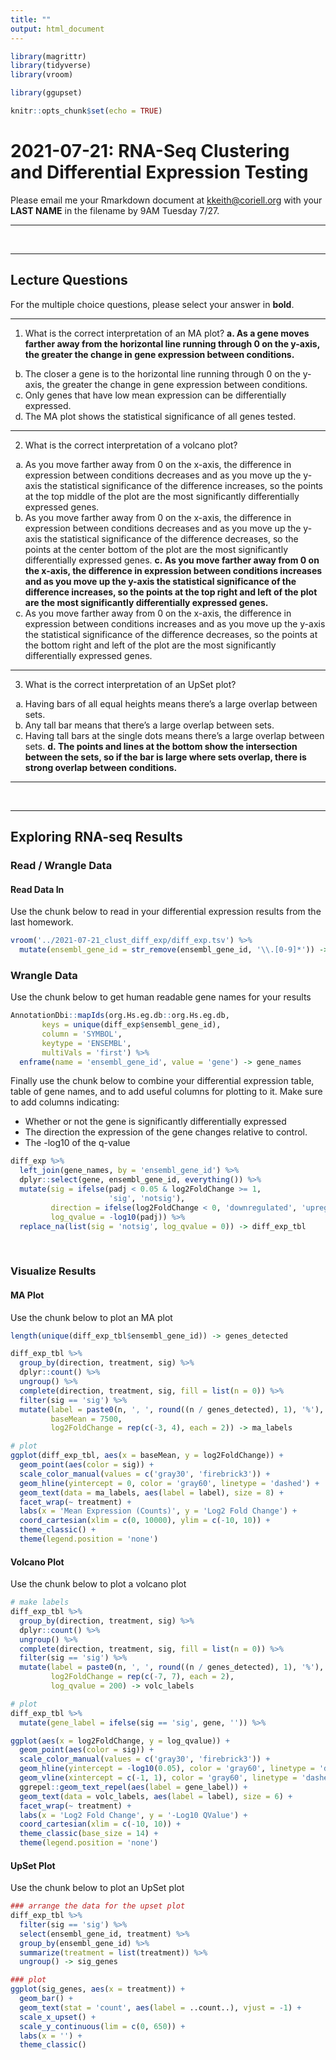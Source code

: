 ```yaml
---
title: ""
output: html_document
---
```


```r
library(magrittr)
library(tidyverse)
library(vroom)

library(ggupset)

knitr::opts_chunk$set(echo = TRUE)
```

# 2021-07-21: RNA-Seq Clustering and Differential Expression Testing

Please email me your Rmarkdown document at <kkeith@coriell.org> with your **LAST NAME** in the filename by 9AM Tuesday 7/27.

---

<br>

---

## Lecture Questions

For the multiple choice questions, please select your answer in **bold**.

---

1. What is the correct interpretation of an MA plot?
  **a. As a gene moves farther away from the horizontal line running through 0 on the y-axis, the greater the change in gene expression between conditions.**
  b. The closer a gene is to the horizontal line running through 0 on the y-axis, the greater the change in gene expression between conditions.
  c. Only genes that have low mean expression can be differentially expressed.
  d. The MA plot shows the statistical significance of all genes tested.

---

2. What is the correct interpretation of a volcano plot?
  a. As you move farther away from 0 on the x-axis, the difference in expression between conditions decreases and as you move up the y-axis the statistical significance of the difference increases, so the points at the top middle of the plot are the most significantly differentially expressed genes.
  b. As you move farther away from 0 on the x-axis, the difference in expression between conditions decreases and as you move up the y-axis the statistical significance of the difference decreases, so the points at the center bottom of the plot are the most significantly differentially expressed genes.
  **c.  As you move farther away from 0 on the x-axis, the difference in expression between conditions increases and as you move up the y-axis the statistical significance of the difference increases, so the points at the top right and left of the plot are the most significantly differentially expressed genes.**
  d. As you move farther away from 0 on the x-axis, the difference in expression between conditions increases and as you move up the y-axis the statistical significance of the difference decreases, so the points at the bottom right and left of the plot are the most significantly differentially expressed genes.

---

3. What is the correct interpretation of an UpSet plot?
  a. Having bars of all equal heights means there's a large overlap between sets.
  b. Any tall bar means that there's a large overlap between sets.
  c. Having tall bars at the single dots means there's a large overlap between sets.
  **d. The points and lines at the bottom show the intersection between the sets, so if the bar is large where sets overlap, there is strong overlap between conditions.**

---

<br>

---

## Exploring RNA-seq Results

### Read / Wrangle Data

#### Read Data In

Use the chunk below to read in your differential expression results from the last homework.

```r
vroom('../2021-07-21_clust_diff_exp/diff_exp.tsv') %>%
  mutate(ensembl_gene_id = str_remove(ensembl_gene_id, '\\.[0-9]*')) -> diff_exp
```

### Wrangle Data

Use the chunk below to get human readable gene names for your results

```r
AnnotationDbi::mapIds(org.Hs.eg.db::org.Hs.eg.db, 
       keys = unique(diff_exp$ensembl_gene_id), 
       column = 'SYMBOL',
       keytype = 'ENSEMBL',
       multiVals = 'first') %>% 
  enframe(name = 'ensembl_gene_id', value = 'gene') -> gene_names
```

Finally use the chunk below to combine your differential expression table, table of gene names, and to add useful columns for plotting to it. Make sure to add columns indicating:

- Whether or not the gene is significantly differentially expressed
- The direction the expression of the gene changes relative to control.
- The -log10 of the q-value

```r
diff_exp %>% 
  left_join(gene_names, by = 'ensembl_gene_id') %>%
  dplyr::select(gene, ensembl_gene_id, everything()) %>%
  mutate(sig = ifelse(padj < 0.05 & log2FoldChange >= 1, 
                      'sig', 'notsig'),
         direction = ifelse(log2FoldChange < 0, 'downregulated', 'upregulated'),
         log_qvalue = -log10(padj)) %>%
  replace_na(list(sig = 'notsig', log_qvalue = 0)) -> diff_exp_tbl
```

<br>

### Visualize Results

#### MA Plot

Use the chunk below to plot an MA plot

```r
length(unique(diff_exp_tbl$ensembl_gene_id)) -> genes_detected

diff_exp_tbl %>% 
  group_by(direction, treatment, sig) %>%
  dplyr::count() %>%
  ungroup() %>%
  complete(direction, treatment, sig, fill = list(n = 0)) %>%
  filter(sig == 'sig') %>%
  mutate(label = paste0(n, ', ', round((n / genes_detected), 1), '%'),
         baseMean = 7500,
         log2FoldChange = rep(c(-3, 4), each = 2)) -> ma_labels

# plot
ggplot(diff_exp_tbl, aes(x = baseMean, y = log2FoldChange)) +
  geom_point(aes(color = sig)) +
  scale_color_manual(values = c('gray30', 'firebrick3')) +
  geom_hline(yintercept = 0, color = 'gray60', linetype = 'dashed') +
  geom_text(data = ma_labels, aes(label = label), size = 8) +
  facet_wrap(~ treatment) +
  labs(x = 'Mean Expression (Counts)', y = 'Log2 Fold Change') +
  coord_cartesian(xlim = c(0, 10000), ylim = c(-10, 10)) +
  theme_classic() +
  theme(legend.position = 'none')
```

#### Volcano Plot

Use the chunk below to plot a volcano plot

```r
# make labels
diff_exp_tbl %>% 
  group_by(direction, treatment, sig) %>%
  dplyr::count() %>%
  ungroup() %>%
  complete(direction, treatment, sig, fill = list(n = 0)) %>%
  filter(sig == 'sig') %>%
  mutate(label = paste0(n, ', ', round((n / genes_detected), 1), '%'),
         log2FoldChange = rep(c(-7, 7), each = 2),
         log_qvalue = 200) -> volc_labels

# plot
diff_exp_tbl %>%
  mutate(gene_label = ifelse(sig == 'sig', gene, '')) %>%

ggplot(aes(x = log2FoldChange, y = log_qvalue)) +
  geom_point(aes(color = sig)) +
  scale_color_manual(values = c('gray30', 'firebrick3')) +
  geom_hline(yintercept = -log10(0.05), color = 'gray60', linetype = 'dashed') +
  geom_vline(xintercept = c(-1, 1), color = 'gray60', linetype = 'dashed') +
  ggrepel::geom_text_repel(aes(label = gene_label)) +
  geom_text(data = volc_labels, aes(label = label), size = 6) +
  facet_wrap(~ treatment) +
  labs(x = 'Log2 Fold Change', y = '-Log10 QValue') +
  coord_cartesian(xlim = c(-10, 10)) +
  theme_classic(base_size = 14) +
  theme(legend.position = 'none')
```

#### UpSet Plot

Use the chunk below to plot an UpSet plot

```r
### arrange the data for the upset plot
diff_exp_tbl %>%
  filter(sig == 'sig') %>%
  select(ensembl_gene_id, treatment) %>%
  group_by(ensembl_gene_id) %>%
  summarize(treatment = list(treatment)) %>%
  ungroup() -> sig_genes

### plot
ggplot(sig_genes, aes(x = treatment)) +
  geom_bar() +
  geom_text(stat = 'count', aes(label = ..count..), vjust = -1) +
  scale_x_upset() +
  scale_y_continuous(lim = c(0, 650)) +
  labs(x = '') +
  theme_classic()
```




<br>



